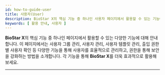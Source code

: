 ```yaml
---
id: how-to-guide-user
title: 사용자(User)
description: BioStar X의 핵심 기능 중 하나인 사용자 페이지에서 활용할 수 있는 기능에 대해 안내합니다.
keywords: [ 활용 안내, 사용자 ]
---
```


**BioStar X**의 핵심 기능 중 하나인 <Cmd sid='common.header.user' /> 페이지에서 활용할 수 있는 다양한 기능에 대해 안내합니다. 이 페이지에서는 사용자 그룹 관리, 사용자 관리, 사용자 템플릿 관리, 출입 권한별 사용자 확인 등 다양한 기능을 통해 사용자를 효율적으로 관리하고, 권한을 통해 보안을 강화하는 방법을 소개합니다. 각 기능을 통해 **BioStar X**를 더욱 효과적으로 활용해 보세요.

---

<Overview />